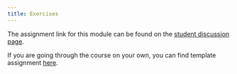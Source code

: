```yaml
---
title: Exercises
---
```


The assignment link for this module can be found on the 
[student discussion page](https://github.com/orgs/opensourcecourse/teams/students/discussions?pinned=1).

If you are going through the course on your own, you can find template
assignment [here](https://github.com/opensourcecourse/style-assignment).